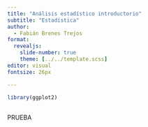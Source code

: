 ```yaml
---
title: "Análisis estadístico introductorio"
subtitle: "Estadística"
author: 
  - Fabián Brenes Trejos
format: 
  revealjs:
    slide-number: true
    theme: [../../template.scss]
editor: visual
fontsize: 26px

---
```


```r
library(ggplot2)
```

##  {.medium-font}

PRUEBA
